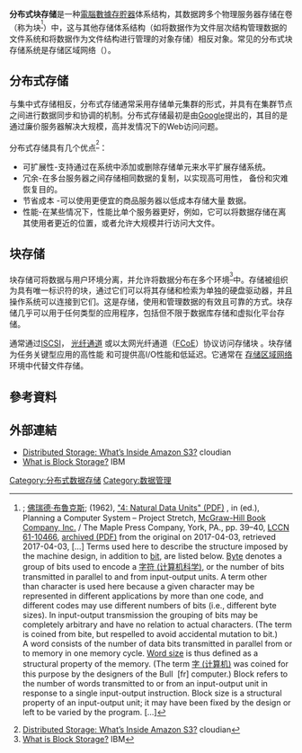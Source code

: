 '''分布式块存储'''是一种[[電腦數據存貯器|電腦數據存貯器]]体系结构，其数据跨多个物理服务器存储在卷（称为块<sup><ref name="[1]">{{tsl|en|Gerrit Anne Blaauw|}}; [[佛瑞德·布魯克斯|佛瑞德·布魯克斯]]; {{tsl|en|Werner Buchholz|}} (1962), [http://archive.computerhistory.org/resources/text/IBM/Stretch/pdfs/Buchholz_102636426.pdf "4: Natural Data Units" (PDF)] {{Wayback|url=http://archive.computerhistory.org/resources/text/IBM/Stretch/pdfs/Buchholz_102636426.pdf |date=20170403014651 }}, in {{tsl|en|Werner Buchholz|}} (ed.), Planning a Computer System – Project Stretch, [[标普全球|McGraw-Hill Book Company, Inc.]] / The Maple Press Company, York, PA., pp. 39–40, [[美国国会图书馆控制号|LCCN]] [https://lccn.loc.gov/61-10466 61-10466], [https://web.archive.org/web/20170403014651/http://archive.computerhistory.org/resources/text/IBM/Stretch/pdfs/Buchholz_102636426.pdf archived (PDF)] from the original on 2017-04-03, retrieved 2017-04-03, […] Terms used here to describe the structure imposed by the machine design, in addition to [[位元|bit]], are listed below.
[[字节|Byte]] denotes a group of bits used to encode a [[字符_(计算机科学)|字符 (计算机科学)]], or the number of bits transmitted in parallel to and from input-output units. A term other than character is used here because a given character may be represented in different applications by more than one code, and different codes may use different numbers of bits (i.e., different byte sizes). In input-output transmission the grouping of bits may be completely arbitrary and have no relation to actual characters. (The term is coined from bite, but respelled to avoid accidental mutation to bit.)
A word consists of the number of data bits transmitted in parallel from or to memory in one memory cycle. [[Word_size|Word size]] is thus defined as a structural property of the memory. (The term [[字_(计算机)|字 (计算机)]] was coined for this purpose by the designers of the Bull {{tsl|en|Bull Gamma 60|}} [fr] computer.)
Block refers to the number of words transmitted to or from an input-output unit in response to a single input-output instruction. Block size is a structural property of an input-output unit; it may have been fixed by the design or left to be varied by the program. […]</ref></sup>）中，这与其他存储体系结构（如将数据作为文件层次结构管理数据的文件系统和将数据作为文件结构进行管理的对象存储）相反对象。常见的分布式块存储系统是存储区域网络（{{tsl|en|SAN|}}）。

== 分布式存储 ==
与集中式存储相反，分布式存储通常采用存储单元集群的形式，并具有在集群节点之间进行数据同步和协调的机制。分布式存储最初是由[[Google|Google]]提出的，其目的是通过廉价服务器解决大规模，高并发情况下的Web访问问题。

分布式存储具有几个优点<sup><ref name="[2]">[https://cloudian.com/guides/data-backup/distributed-storage/ Distributed Storage: What’s Inside Amazon S3?] {{Wayback|url=https://cloudian.com/guides/data-backup/distributed-storage/ |date=20201124124037 }} cloudian</ref></sup>：

* 可扩展性-支持通过在系统中添加或删除存储单元来水平扩展存储系统。
* 冗余-在多台服务器之间存储相同数据的复制，以实现高可用性， 备份和灾难恢复目的。
* 节省成本 -可以使用更便宜的商品服务器以低成本存储大量 数据。
* 性能-在某些情况下，性能比单个服务器更好，例如，它可以将数据存储在离其使用者更近的位置，或者允许大规模并行访问大文件。

== 块存储 ==
块存储可将数据与用户环境分离，并允许将数据分布在多个环境<sup><ref name="[3]">[https://www.ibm.com/cloud/learn/block-storage What is Block Storage?] {{Wayback|url=https://www.ibm.com/cloud/learn/block-storage |date=20210207134906 }} IBM</ref>
</sup>中。存储被组织为具有唯一标识符的块，通过它们可以将其存储和检索为单独的硬盘驱动器，并且操作系统可以连接到它们。这是存储，使用和管理数据的有效且可靠的方式。块存储几乎可以用于任何类型的应用程序，包括但不限于数据库存储和虚拟化平台存储。

通常通过[[ISCSI|ISCSI]]， [[光纤通道|光纤通道]] 或以太网光纤通道（[[乙太網路光纖通道標準|FCoE]]）协议访问存储块 。块存储为任务关键型应用的高性能 和可提供高I/O性能和低延迟。它通常在 [[存储区域网络|存储区域网络]]环境中代替文件存储。

== 參考資料 ==
{{Reflist|2}}

== 外部連結 ==
* [https://cloudian.com/guides/data-backup/distributed-storage/ Distributed Storage: What’s Inside Amazon S3?] {{Wayback|url=https://cloudian.com/guides/data-backup/distributed-storage/ |date=20201124124037 }} cloudian
* [https://www.ibm.com/cloud/learn/block-storage What is Block Storage?] {{Wayback|url=https://www.ibm.com/cloud/learn/block-storage |date=20210207134906 }} IBM

[[Category:分布式数据存储|Category:分布式数据存储]]
[[Category:数据管理|Category:数据管理]]